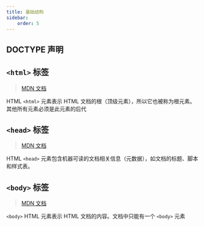 ```yaml
---
title: 基础结构
sidebar:
    order: 5
---
```


## DOCTYPE 声明

## `<html>` 标签

> [MDN 文档](https://developer.mozilla.org/zh-CN/docs/Web/HTML/Reference/Elements/html)

HTML `<html>` 元素表示 HTML 文档的根（顶级元素），所以它也被称为根元素。其他所有元素必须是此元素的后代

## `<head>` 标签

> [MDN 文档](https://developer.mozilla.org/zh-CN/docs/Web/HTML/Reference/Elements/body)

HTML `<head>` 元素包含机器可读的文档相关信息（元数据），如文档的标题、脚本和样式表。

## `<body>` 标签

> [MDN 文档](https://developer.mozilla.org/zh-CN/docs/Web/HTML/Reference/Elements/body)

`<body>` HTML 元素表示 HTML 文档的内容。文档中只能有一个 `<body>` 元素
